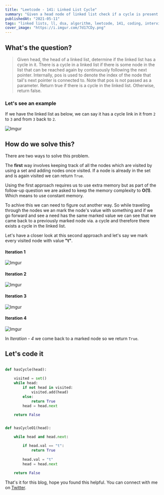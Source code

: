```yaml
---
title: "Leetcode - 141: Linked List Cycle"
summary: "Given a head node of linked list check if a cycle is present in the list"
publishedAt: "2021-05-11"
tags: "linked lists, ll, dsa, algorithm, leetcode, 141, coding, interviews"
cover_image: "https://i.imgur.com/7d17CDy.png"
---
```


## What's the question?

<blockquote>
  Given head, the head of a linked list, determine if the linked list has a
  cycle in it. There is a cycle in a linked list if there is some node in the
  list that can be reached again by continuously following the next pointer.
  Internally, pos is used to denote the index of the node that tail's next
  pointer is connected to. Note that pos is not passed as a parameter. Return
  true if there is a cycle in the linked list. Otherwise, return false.
</blockquote>


### Let's see an example

If we have the linked list as below, we can say it has a cycle link in it from `2` to `3` and from `3` back to `2`.

![Imgur](https://i.imgur.com/zam4d3d.png)

## How do we solve this?

There are two ways to solve this problem. 

The <b>first</b> way involves keeping track of all the nodes which are visited by using a set and adding nodes once visited. If a node is already in the set and is again visited we can return `True`.

Using the first approach requires us to use extra memory but as part of the follow-up question we are asked to keep the memory complexity to <b>O(1)</b>. Which means to use constant memory.

To achive this we can need to figure out another way. So while traveling through the nodes we an mark the node's value with something and if we go forward and see a need has the same marked value we can see that we came back to a previously marked node via. a cycle and therefore there exists a cycle in the linked list. 

Let's have a closer look at this second approach and let's say we mark every visited node with value <b>"t"</b>.


#### Iteration 1
![Imgur](https://i.imgur.com/Hano1Vw.png)

#### Iteration 2
![Imgur](https://i.imgur.com/Nd2tc4L.png)

#### Iteration 3
![Imgur](https://i.imgur.com/hcrhpQU.png)

#### Iteration 4
![Imgur](https://i.imgur.com/ESwmGyr.png)

In <i>Iteration - 4</i> we come back to a marked node so we return `True`.

## Let's code it

```dart:hasCycle_1.py

def hasCycle(head):
    
    visited = set()
    while head:
        if not head in visited:
            visited.add(head)
        else:
            return True
        head = head.next
    
    return False
```

```dart:hasCycle_2.py

def hasCycleO1(head):

    while head and head.next:

        if head.val == "t":
            return True
        
        head.val = "t"
        head = head.next
    
    return False
```


That's it for this blog, hope you found this helpful. You can connect with me on <a target="_blank" href="https://twitter.com/saglanivatsal">Twitter</a>.

